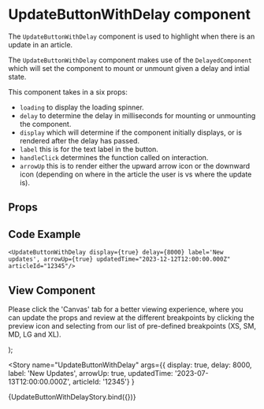 


<Meta
  title="Newskit Components/Misc/UpdateButtonWithDelay"
  component={UpdateButtonWithDelay}
/>

# UpdateButtonWithDelay component
The `UpdateButtonWithDelay` component is used to highlight when there is an update in an article.

The `UpdateButtonWithDelay` component makes use of the `DelayedComponent` which will set the component to mount or unmount given a delay and intial state.

This component takes in a six props:
- `loading` to display the loading spinner.
- `delay` to determine the delay in milliseconds for mounting or unmounting the component.
- `display` which will determine if the component initially displays, or is rendered after the delay has passed.
- `label` this is for the text label in the button.
- `handleClick` determines the function called on interaction.
- `arrowUp` this is to render either the upward arrow icon or the downward icon (depending on where in the article the user is vs where the update is).

## Props
<Props of={UpdateButtonWithDelay} />

## Code Example
`<UpdateButtonWithDelay display={true} delay={8000} label='New updates', arrowUp={true} updatedTime="2023-12-12T12:00:00.000Z" articleId="12345"/>`

## View Component
Please click the 'Canvas' tab for a better viewing experience, where you can update the props and review at the different breakpoints by clicking the preview icon and selecting from our list of pre-defined breakpoints (XS, SM, MD, LG and XL).

  <TCThemeProvider theme={TimesWebLightTheme}>
    <UpdateButtonWithDelay display={display} delay={delay} label={label} arrowUp={arrowUp} updatedTime={updatedTime} articleId={articleId} update={true}/>
  </TCThemeProvider>
);

<Story name="UpdateButtonWithDelay"
  args={{ display: true, delay: 8000, label: 'New Updates', arrowUp: true, updatedTime: '2023-07-13T12:00:00.000Z', articleId: '12345'} }
>
  {UpdateButtonWithDelayStory.bind({})}
</Story>